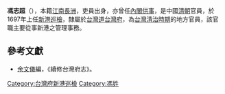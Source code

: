 '''馮志超'''（{{bd|?||?|}}），本籍[[江南|江南]][[長州_(江南)|長洲]]，吏員出身，亦曾任[[內閣|內閣]][[供事|供事]]，是中國[[清朝|清朝]]官員，於1697年上任[[新港鄉|新港]][[巡檢|巡檢]]，隸屬於[[台灣道|台灣道]][[台灣府|台灣府]]，為[[台灣清治時期|台灣清治時期]]的地方官員，該官職主要從事新港之管理事務。
{{start box}}
{{s-before|[[孫禮棠|孫禮棠]]}}
{{s-title|[[台灣府|台灣府]][[新港鄉|新港]][[巡檢|巡檢]]|1697年上任}}
{{s-after|[[蔣復新|蔣復新]]}}
{{end box}}

==參考文獻==
*[[余文儀|余文儀]]編，《續修台灣府志》。
{{清朝人物小作品}}

[[Category:台灣府新港巡檢|Category:台灣府新港巡檢]]
[[Category:馮姓|Category:馮姓]]